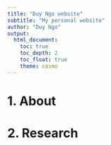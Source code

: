 ---
title: "Duy Ngo website"
subtitle: "My personal website"
author: "Duy Ngo"
output: 
  html_document:
    toc: true
    toc_depth: 2
    toc_float: true
    theme: cosmo
---

# 1. About

# 2. Research